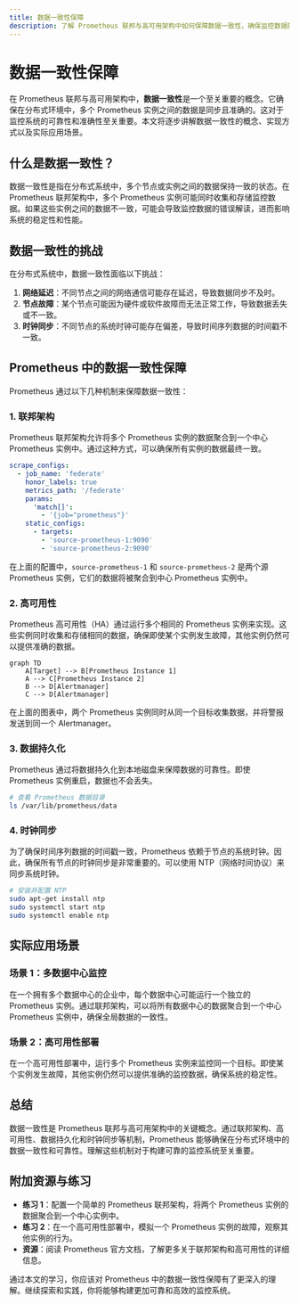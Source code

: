 ```yaml
---
title: 数据一致性保障
description: 了解 Prometheus 联邦与高可用架构中如何保障数据一致性，确保监控数据的准确性和可靠性。
---
```


# 数据一致性保障

在 Prometheus 联邦与高可用架构中，**数据一致性**是一个至关重要的概念。它确保在分布式环境中，多个 Prometheus 实例之间的数据是同步且准确的。这对于监控系统的可靠性和准确性至关重要。本文将逐步讲解数据一致性的概念、实现方式以及实际应用场景。

## 什么是数据一致性？

数据一致性是指在分布式系统中，多个节点或实例之间的数据保持一致的状态。在 Prometheus 联邦架构中，多个 Prometheus 实例可能同时收集和存储监控数据。如果这些实例之间的数据不一致，可能会导致监控数据的错误解读，进而影响系统的稳定性和性能。

## 数据一致性的挑战

在分布式系统中，数据一致性面临以下挑战：

1. **网络延迟**：不同节点之间的网络通信可能存在延迟，导致数据同步不及时。
2. **节点故障**：某个节点可能因为硬件或软件故障而无法正常工作，导致数据丢失或不一致。
3. **时钟同步**：不同节点的系统时钟可能存在偏差，导致时间序列数据的时间戳不一致。

## Prometheus 中的数据一致性保障

Prometheus 通过以下几种机制来保障数据一致性：

### 1. 联邦架构

Prometheus 联邦架构允许将多个 Prometheus 实例的数据聚合到一个中心 Prometheus 实例中。通过这种方式，可以确保所有实例的数据最终一致。

```yaml
scrape_configs:
  - job_name: 'federate'
    honor_labels: true
    metrics_path: '/federate'
    params:
      'match[]':
        - '{job="prometheus"}'
    static_configs:
      - targets:
        - 'source-prometheus-1:9090'
        - 'source-prometheus-2:9090'
```

在上面的配置中，`source-prometheus-1` 和 `source-prometheus-2` 是两个源 Prometheus 实例，它们的数据将被聚合到中心 Prometheus 实例中。

### 2. 高可用性

Prometheus 高可用性（HA）通过运行多个相同的 Prometheus 实例来实现。这些实例同时收集和存储相同的数据，确保即使某个实例发生故障，其他实例仍然可以提供准确的数据。

```mermaid
graph TD
    A[Target] --> B[Prometheus Instance 1]
    A --> C[Prometheus Instance 2]
    B --> D[Alertmanager]
    C --> D[Alertmanager]
```

在上面的图表中，两个 Prometheus 实例同时从同一个目标收集数据，并将警报发送到同一个 Alertmanager。

### 3. 数据持久化

Prometheus 通过将数据持久化到本地磁盘来保障数据的可靠性。即使 Prometheus 实例重启，数据也不会丢失。

```bash
# 查看 Prometheus 数据目录
ls /var/lib/prometheus/data
```

### 4. 时钟同步

为了确保时间序列数据的时间戳一致，Prometheus 依赖于节点的系统时钟。因此，确保所有节点的时钟同步是非常重要的。可以使用 NTP（网络时间协议）来同步系统时钟。

```bash
# 安装并配置 NTP
sudo apt-get install ntp
sudo systemctl start ntp
sudo systemctl enable ntp
```

## 实际应用场景

### 场景 1：多数据中心监控

在一个拥有多个数据中心的企业中，每个数据中心可能运行一个独立的 Prometheus 实例。通过联邦架构，可以将所有数据中心的数据聚合到一个中心 Prometheus 实例中，确保全局数据的一致性。

### 场景 2：高可用性部署

在一个高可用性部署中，运行多个 Prometheus 实例来监控同一个目标。即使某个实例发生故障，其他实例仍然可以提供准确的监控数据，确保系统的稳定性。

## 总结

数据一致性是 Prometheus 联邦与高可用架构中的关键概念。通过联邦架构、高可用性、数据持久化和时钟同步等机制，Prometheus 能够确保在分布式环境中的数据一致性和可靠性。理解这些机制对于构建可靠的监控系统至关重要。

## 附加资源与练习

- **练习 1**：配置一个简单的 Prometheus 联邦架构，将两个 Prometheus 实例的数据聚合到一个中心实例中。
- **练习 2**：在一个高可用性部署中，模拟一个 Prometheus 实例的故障，观察其他实例的行为。
- **资源**：阅读 Prometheus 官方文档，了解更多关于联邦架构和高可用性的详细信息。

通过本文的学习，你应该对 Prometheus 中的数据一致性保障有了更深入的理解。继续探索和实践，你将能够构建更加可靠和高效的监控系统。